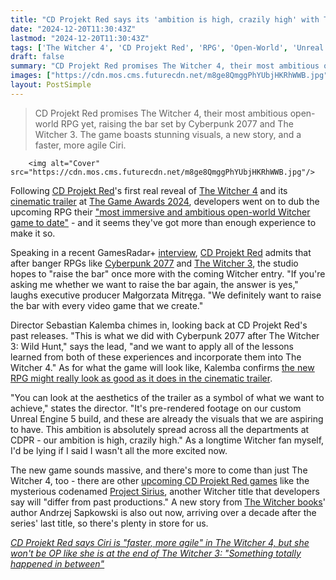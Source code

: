 ```yaml
---
title: "CD Projekt Red says its 'ambition is high, crazily high' with The Witcher 4 as devs hope to 'apply all the lessons learned' from Cyberpunk 2077 and The Witcher 3"
date: "2024-12-20T11:30:43Z"
lastmod: "2024-12-20T11:30:43Z"
tags: ['The Witcher 4', 'CD Projekt Red', 'RPG', 'Open-World', 'Unreal Engine 5', 'PC', 'Consoles', 'Cyberpunk 2077', 'The Witcher 3', 'Action RPG']
draft: false
summary: "CD Projekt Red promises The Witcher 4, their most ambitious open-world RPG yet, raising the bar set by Cyberpunk 2077 and The Witcher 3.  The game boasts stunning visuals,  a new story, and a faster, more agile Ciri."
images: ["https://cdn.mos.cms.futurecdn.net/m8ge8QmggPhYUbjHKRhWWB.jpg"]
layout: PostSimple
---
```

> CD Projekt Red promises The Witcher 4, their most ambitious open-world RPG yet, raising the bar set by Cyberpunk 2077 and The Witcher 3.  The game boasts stunning visuals,  a new story, and a faster, more agile Ciri.


        <img alt="Cover" src="https://cdn.mos.cms.futurecdn.net/m8ge8QmggPhYUbjHKRhWWB.jpg"/>
        
Following [<u>CD Projekt Red</u>](https://www.gamesradar.com/tag/cd-projekt-red/)'s first real reveal of [<u>The Witcher 4</u>](https://www.gamesradar.com/games/the-witcher/the-witcher-4-guide/) and its [<u>cinematic trailer</u>](https://www.gamesradar.com/games/the-witcher/yes-the-witcher-4-might-really-look-like-it-does-in-the-rpgs-new-cinematic-trailer-it-represents-a-look-that-were-targeting/) at [<u>The Game Awards 2024</u>](https://www.gamesradar.com/news/live/game-awards-2024-everything-announced/), developers went on to dub the upcoming RPG their [<u>"most immersive and ambitious open-world Witcher game to date"</u>](https://www.gamesradar.com/games/the-witcher/the-witcher-4-is-set-to-be-cd-projekt-reds-most-immersive-and-ambitious-open-world-witcher-game-to-date-with-a-brutal-world-and-the-start-of-a-new-saga/) - and it seems they've got more than enough experience to make it so.

Speaking in a recent GamesRadar+ [<u>interview</u>](https://www.gamesradar.com/games/the-witcher/after-revolutionizing-the-open-world-rpg-twice-in-10-years-cdpr-is-dreaming-even-bigger-with-the-witcher-4-we-definitely-want-to-raise-the-bar-with-every-game-that-we-create/), [CD Projekt Red](https://www.gamesradar.com/tag/cd-projekt-red/) admits that after banger RPGs like [<u>Cyberpunk 2077</u>](https://www.gamesradar.com/cyberpunk-2077-guide/) and [<u>The Witcher 3</u>](https://www.gamesradar.com/witcher-3-guide/), the studio hopes to "raise the bar" once more with the coming Witcher entry. "If you're asking me whether we want to raise the bar again, the answer is yes," laughs executive producer Małgorzata Mitręga. "We definitely want to raise the bar with every video game that we create."

Director Sebastian Kalemba chimes in, looking back at CD Projekt Red's past releases. "This is what we did with Cyberpunk 2077 after The Witcher 3: Wild Hunt," says the lead, "and we want to apply all of the lessons learned from both of these experiences and incorporate them into The Witcher 4." As for what the game will look like, Kalemba confirms [<u>the new RPG might really look as good as it does in the cinematic trailer</u>](https://www.gamesradar.com/games/the-witcher/yes-the-witcher-4-might-really-look-like-it-does-in-the-rpgs-new-cinematic-trailer-it-represents-a-look-that-were-targeting/).

"You can look at the aesthetics of the trailer as a symbol of what we want to achieve," states the director. "It's pre-rendered footage on our custom Unreal Engine 5 build, and these are already the visuals that we are aspiring to have. This ambition is absolutely spread across all the departments at CDPR - our ambition is high, crazily high." As a longtime Witcher fan myself, I'd be lying if I said I wasn't all the more excited now.

The new game sounds massive, and there's more to come than just The Witcher 4, too - there are other [<u>upcoming CD Projekt Red games</u>](https://www.gamesradar.com/upcoming-cd-projekt-red-games/) like the mysterious codenamed [<u>Project Sirius</u>](https://www.gamesradar.com/cdpr-reveals-more-about-the-witcher-sirius-the-new-game-from-the-molasses-flood/), another Witcher title that developers say will "differ from past productions." A new story from [<u>The Witcher books</u>](https://www.gamesradar.com/the-witcher-books/)' author Andrzej Sapkowski is also out now, arriving over a decade after the series' last title, so there's plenty in store for us.

[<u><em>CD Projekt Red says Ciri is "faster, more agile" in The Witcher 4, but she won't be OP like she is at the end of The Witcher 3: "Something totally happened in between"</em></u>](https://www.gamesradar.com/games/the-witcher/cd-projekt-red-says-ciri-is-faster-more-agile-in-the-witcher-4-but-she-wont-be-op-like-she-is-at-the-end-of-the-witcher-3-something-totally-happened-in-between/)
        